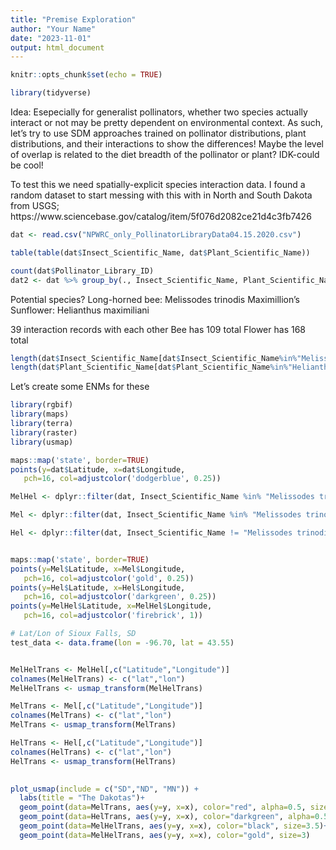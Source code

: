 ```yaml
---
title: "Premise Exploration"
author: "Your Name"
date: "2023-11-01"
output: html_document
---
```


```r
knitr::opts_chunk$set(echo = TRUE)
```



```r
library(tidyverse)
```

Idea: Esepecially for generalist pollinators, whether two species actually interact or not may be pretty dependent on environmental context. As such, let's try to use SDM approaches trained on pollinator distributions, plant distributions, and their interactions to show the differences! Maybe the level of overlap is related to the diet breadth of the pollinator or plant? IDK-could be cool!

To test this we need spatially-explicit species interaction data. I found a random dataset to start messing with this with in North and South Dakota from USGS; https://www.sciencebase.gov/catalog/item/5f076d2082ce21d4c3fb7426

```r
dat <- read.csv("NPWRC_only_PollinatorLibraryData04.15.2020.csv")
```

```r
table(table(dat$Insect_Scientific_Name, dat$Plant_Scientific_Name))
```

```r

count(dat$Pollinator_Library_ID)
dat2 <- dat %>% group_by(., Insect_Scientific_Name, Plant_Scientific_Name) %>% summarise(., interactioncount=n())
```

Potential species?
Long-horned bee: Melissodes trinodis
Maximillion's Sunflower: Helianthus maximiliani

39 interaction records with each other
Bee has 109 total
Flower has 168 total

```r
length(dat$Insect_Scientific_Name[dat$Insect_Scientific_Name%in%"Melissodes trinodis"])
length(dat$Plant_Scientific_Name[dat$Plant_Scientific_Name%in%"Helianthus maximiliani"])
```


Let's create some ENMs for these

```r
library(rgbif)
library(maps)
library(terra)
library(raster)
library(usmap)
```


```r
maps::map('state', border=TRUE)
points(y=dat$Latitude, x=dat$Longitude, 
   pch=16, col=adjustcolor('dodgerblue', 0.25))
```



```r
MelHel <- dplyr::filter(dat, Insect_Scientific_Name %in% "Melissodes trinodis" & Plant_Scientific_Name %in% "Helianthus maximiliani")

Mel <- dplyr::filter(dat, Insect_Scientific_Name %in% "Melissodes trinodis" & Plant_Scientific_Name != "Helianthus maximiliani")

Hel <- dplyr::filter(dat, Insect_Scientific_Name != "Melissodes trinodis" & Plant_Scientific_Name %in% "Helianthus maximiliani")


maps::map('state', border=TRUE)
points(y=Mel$Latitude, x=Mel$Longitude, 
   pch=16, col=adjustcolor('gold', 0.25))
points(y=Hel$Latitude, x=Hel$Longitude, 
   pch=16, col=adjustcolor('darkgreen', 0.25))
points(y=MelHel$Latitude, x=MelHel$Longitude, 
   pch=16, col=adjustcolor('firebrick', 1))
```


```r

# Lat/Lon of Sioux Falls, SD
test_data <- data.frame(lon = -96.70, lat = 43.55)


MelHelTrans <- MelHel[,c("Latitude","Longitude")]
colnames(MelHelTrans) <- c("lat","lon")
MelHelTrans <- usmap_transform(MelHelTrans)

MelTrans <- Mel[,c("Latitude","Longitude")]
colnames(MelTrans) <- c("lat","lon")
MelTrans <- usmap_transform(MelTrans)

HelTrans <- Hel[,c("Latitude","Longitude")]
colnames(HelTrans) <- c("lat","lon")
HelTrans <- usmap_transform(HelTrans)

  
plot_usmap(include = c("SD","ND", "MN")) +
  labs(title = "The Dakotas")+
  geom_point(data=MelTrans, aes(y=y, x=x), color="red", alpha=0.5, size=3)+
  geom_point(data=HelTrans, aes(y=y, x=x), color="darkgreen", alpha=0.5, size=3)+
  geom_point(data=MelHelTrans, aes(y=y, x=x), color="black", size=3.5)+
  geom_point(data=MelHelTrans, aes(y=y, x=x), color="gold", size=3)

```











